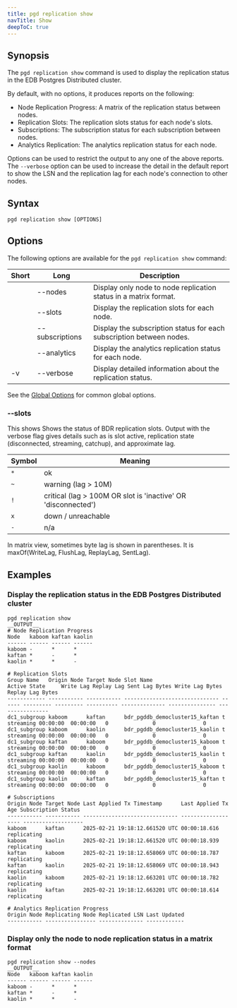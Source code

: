 ```yaml
---
title: pgd replication show
navTitle: Show
deepToC: true
---
```


## Synopsis

The `pgd replication show` command is used to display the replication status in the EDB Postgres Distributed cluster.

By default, with no options, it produces reports on the following:

* Node Replication Progress: A matrix of the replication status between nodes.
* Replication Slots: The replication slots status for each node's slots.
* Subscriptions: The subscription status for each subscription between nodes.
* Analytics Replication: The analytics replication status for each node.

Options can be used to restrict the output to any one of the above reports. The `--verbose` option can be used to increase the detail in the default report to show the LSN and the replication lag for each node's connection to other nodes.

## Syntax

```plaintext
pgd replication show [OPTIONS]
```

## Options

The following options are available for the `pgd replication show` command:

| Short | Long            | Description                                                          |
|-------|-----------------|----------------------------------------------------------------------|
|       | --nodes         | Display only node to node replication status in a matrix format.     |
|       | --slots         | Display the replication slots for each node.                         |
|       | --subscriptions | Display the subscription status for each subscription between nodes. |
|       | --analytics     | Display the analytics replication status for each node.              |
| -v    | --verbose       | Display detailed information about the replication status.           |


See the [Global Options](../#global-options) for common global options.

### --slots

This shows Shows the status of BDR replication slots. Output with the verbose flag gives details such as is slot active, replication state (disconnected, streaming, catchup), and approximate lag.

| Symbol | Meaning                                                       |
|--------|---------------------------------------------------------------|
| `*`    | ok                                                            |
| `~`    | warning (lag > 10M)                                           |
| `!`    | critical (lag > 100M OR slot is 'inactive' OR 'disconnected') |
| `x`    | down / unreachable                                            |
| `-`    | n/a                                                           |

In matrix view, sometimes byte lag is shown in parentheses. It is maxOf(WriteLag, FlushLag, ReplayLag, SentLag).

## Examples

### Display the replication status in the EDB Postgres Distributed cluster

```shell
pgd replication show
__OUTPUT__
# Node Replication Progress
Node   kaboom kaftan kaolin
------ ------ ------ ------
kaboom -      *      *     
kaftan *      -      *     
kaolin *      *      -     

# Replication Slots
Group Name   Origin Node Target Node Slot Name                      Active State     Write Lag Replay Lag Sent Lag Bytes Write Lag Bytes Replay Lag Bytes
------------ ----------- ----------- ------------------------------ ------ --------- --------- ---------- -------------- --------------- ----------------
dc1_subgroup kaboom      kaftan      bdr_pgddb_democluster15_kaftan t      streaming 00:00:00  00:00:00   0              0               0               
dc1_subgroup kaboom      kaolin      bdr_pgddb_democluster15_kaolin t      streaming 00:00:00  00:00:00   0              0               0               
dc1_subgroup kaftan      kaboom      bdr_pgddb_democluster15_kaboom t      streaming 00:00:00  00:00:00   0              0               0               
dc1_subgroup kaftan      kaolin      bdr_pgddb_democluster15_kaolin t      streaming 00:00:00  00:00:00   0              0               0               
dc1_subgroup kaolin      kaboom      bdr_pgddb_democluster15_kaboom t      streaming 00:00:00  00:00:00   0              0               0               
dc1_subgroup kaolin      kaftan      bdr_pgddb_democluster15_kaftan t      streaming 00:00:00  00:00:00   0              0               0               

# Subscriptions
Origin Node Target Node Last Applied Tx Timestamp      Last Applied Tx Age Subscription Status
----------- ----------- ------------------------------ ------------------- -------------------
kaboom      kaftan      2025-02-21 19:18:12.661520 UTC 00:00:18.616        replicating        
kaboom      kaolin      2025-02-21 19:18:12.661520 UTC 00:00:18.939        replicating        
kaftan      kaboom      2025-02-21 19:18:12.658069 UTC 00:00:18.787        replicating        
kaftan      kaolin      2025-02-21 19:18:12.658069 UTC 00:00:18.943        replicating        
kaolin      kaboom      2025-02-21 19:18:12.663201 UTC 00:00:18.782        replicating        
kaolin      kaftan      2025-02-21 19:18:12.663201 UTC 00:00:18.614        replicating        

# Analytics Replication Progress
Origin Node Replicating Node Replicated LSN Last Updated
----------- ---------------- -------------- ------------
```

### Display only the node to node replication status in a matrix format

```shell
pgd replication show --nodes
__OUTPUT__
Node   kaboom kaftan kaolin
------ ------ ------ ------
kaboom -      *      *     
kaftan *      -      *     
kaolin *      *      -   
```

